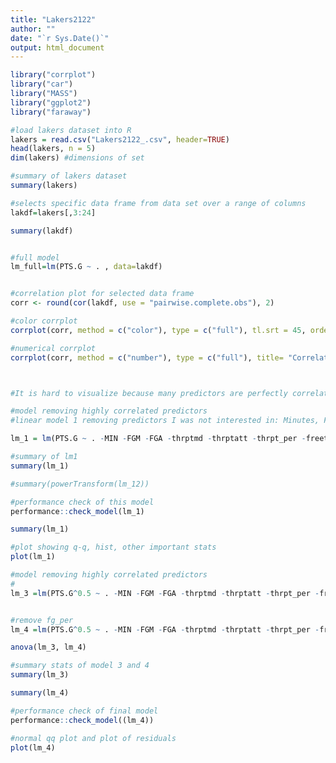 ```yaml
---
title: "Lakers2122"
author: ""
date: "`r Sys.Date()`"
output: html_document
---
```


```r
library("corrplot")
library("car")
library("MASS")
library("ggplot2")
library("faraway")

#load lakers dataset into R
lakers = read.csv("Lakers2122_.csv", header=TRUE)
head(lakers, n = 5)
dim(lakers) #dimensions of set

#summary of lakers dataset
summary(lakers)

#selects specific data frame from data set over a range of columns
lakdf=lakers[,3:24] 

summary(lakdf)


#full model
lm_full=lm(PTS.G ~ . , data=lakdf)


#correlation plot for selected data frame
corr <- round(cor(lakdf, use = "pairwise.complete.obs"), 2)

#color corrplot
corrplot(corr, method = c("color"), type = c("full"), tl.srt = 45, order= 'AOE', addrect = 2, rect.col = 'black', diag = TRUE, tl.pos='d', insig='label_sig', number.cex=0.43, is.corr = TRUE, bg = 'grey')

#numerical corrplot
corrplot(corr, method = c("number"), type = c("full"), title= "Correlation Matrix for Lakers Shooting Predictors", tl.srt = 45, order= 'AOE', addrect = 2, rect.col = 'black', diag = TRUE, tl.pos='d', insig='label_sig', number.cex=0.43, is.corr = TRUE, bg = 'grey')



#It is hard to visualize because many predictors are perfectly correlated producing aliasing so I had to do process of elimination for each predictor. 

#model removing highly correlated predictors
#linear model 1 removing predictors I was not interested in: Minutes, Field Goals Made, Field Goal Attempt, Three Point Attempt, Three Point Percentage, Free throw Made, Free Throw Attempt, Offensive Rebound, Defensive Rebound, Rebounding Assists, Turnovers were all removed. 

lm_1 = lm(PTS.G ~ . -MIN -FGM -FGA -thrptmd -thrptatt -thrpt_per -freethrowmd -freethrowatt -OREB -DREB -REB -AST -TOV, data=lakdf)

#summary of lm1
summary(lm_1)

#summary(powerTransform(lm_12))

#performance check of this model
performance::check_model(lm_1)

summary(lm_1)

#plot showing q-q, hist, other important stats
plot(lm_1)

```




```r


#model removing highly correlated predictors
#
lm_3 =lm(PTS.G^0.5 ~ . -MIN -FGM -FGA -thrptmd -thrptatt -thrpt_per -freethrowmd -freethrowatt -OREB -DREB -REB -AST -TOV, data=lakdf)


#remove fg_per
lm_4 =lm(PTS.G^0.5 ~ . -MIN -FGM -FGA -thrptmd -thrptatt -thrpt_per -freethrowmd -freethrowatt -OREB -DREB -REB -AST -TOV -fg_per, data=lakdf)

anova(lm_3, lm_4)

#summary stats of model 3 and 4
summary(lm_3)

summary(lm_4)

#performance check of final model
performance::check_model((lm_4))

#normal qq plot and plot of residuals
plot(lm_4)

```
